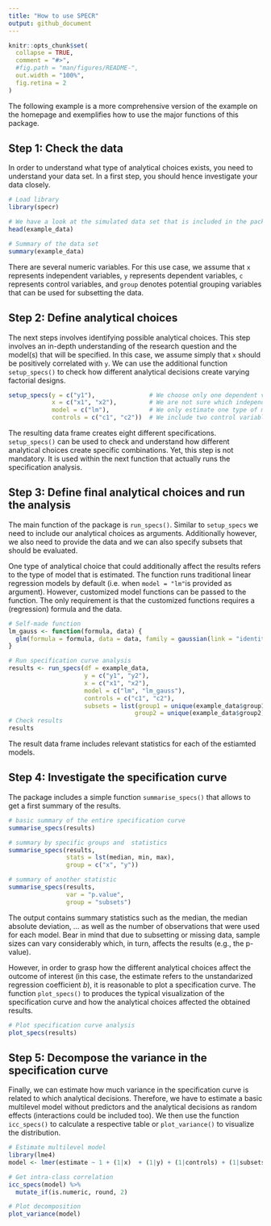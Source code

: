 ```yaml
---
title: "How to use SPECR"
output: github_document
---
```


```r
knitr::opts_chunk$set(
  collapse = TRUE,
  comment = "#>",
  #fig.path = "man/figures/README-",
  out.width = "100%",
  fig.retina = 2
)
```



The following example is a more comprehensive version of the example on the homepage and exemplifies how to use the major functions of this package. 

## Step 1: Check the data

In order to understand what type of analytical choices exists, you need to understand your data set. In a first step, you should hence investigate your data closely.

```r
# Load library
library(specr)

# We have a look at the simulated data set that is included in the package
head(example_data)

# Summary of the data set
summary(example_data)
```

There are several numeric variables. For this use case, we assume that `x` represents independent variables, `y` represents dependent variables, `c` represents control variables, and `group` denotes potential grouping variables that can be used for subsetting the data. 

## Step 2: Define analytical choices

The next steps involves identifying possible analytical choices. This step involves an in-depth understanding of the research question and the model(s) that will be specified. In this case, we assume simply that `x` should be positively correlated with `y`. We can use the additional function `setup_specs()` to check how different analytical decisions create varying factorial designs.

```r
setup_specs(y = c("y1"),               # We choose only one dependent variale
            x = c("x1", "x2"),         # We are not sure which independent variable is better
            model = c("lm"),           # We only estimate one type of model (linear model)
            controls = c("c1", "c2"))  # We include two control variable
```

The resulting data frame creates eight different specifications. `setup_specs()` can be used to check and understand how different analytical choices create specific combinations. Yet, this step is not mandatory. It is used within the next function that actually runs the specification analysis. 


## Step 3: Define final analytical choices and run the analysis

The main function of the package is `run_specs()`. Similar to `setup_specs` we need to include our analytical choices as arguments. Additionally however, we also need to provide the data and we can also specify subsets that should be evaluated. 

One type of analytical choice that could additionally affect the results refers to the type of model that is estimated. The function runs traditional linear regression models by default (i.e. when `model = "lm"`is provided as argument). However, customized model functions can be passed to the function. The only requirement is that the customized functions requires a (regression) formula and the data. 

```r
# Self-made function
lm_gauss <- function(formula, data) {
  glm(formula = formula, data = data, family = gaussian(link = "identity"))
}

# Run specification curve analysis
results <- run_specs(df = example_data, 
                     y = c("y1", "y2"), 
                     x = c("x1", "x2"), 
                     model = c("lm", "lm_gauss"), 
                     controls = c("c1", "c2"), 
                     subsets = list(group1 = unique(example_data$group1),
                                   group2 = unique(example_data$group2)))
# Check results
results
```

The result data frame includes relevant statistics for each of the estiamted models. 

## Step 4: Investigate the specification curve

The package includes a simple function `summarise_specs()` that allows to get a first summary of the results.

```r
# basic summary of the entire specification curve
summarise_specs(results)

# summary by specific groups and  statistics
summarise_specs(results, 
                stats = lst(median, min, max), 
                group = c("x", "y"))

# summary of another statistic
summarise_specs(results, 
                var = "p.value",
                group = "subsets")
```

The output contains summary statistics such as the median, the median absolute deviation, ... as well as the number of observations that were used for each model. Bear in mind that due to subsetting or missing data, sample sizes can vary considerably which, in turn, affects the results (e.g., the p-value).

However, in order to grasp how the different analytical choices affect the outcome of interest (in this case, the estimate refers to the unstandarized regression coefficient *b*), it is reasonable to plot a specification curve. The function `plot_specs()` to produces the typical visualization of the specification curve and how the analytical choices affected the obtained results. 

```r
# Plot specification curve analysis
plot_specs(results)
```

## Step 5: Decompose the variance in the specification curve

Finally, we can estimate how much variance in the specification curve is related to which analytical decisions. Therefore, we have to estimate a basic multilevel model without predictors and the analytical decisions as random effects (interactions could be included too). We then use the function `icc_specs()` to calculate a respective table or `plot_variance()` to visualize the distribution.

```r
# Estimate multilevel model 
library(lme4)
model <- lmer(estimate ~ 1 + (1|x)  + (1|y) + (1|controls) + (1|subsets), data = results)

# Get intra-class correlation
icc_specs(model) %>%
  mutate_if(is.numeric, round, 2)

# Plot decomposition
plot_variance(model)
```

